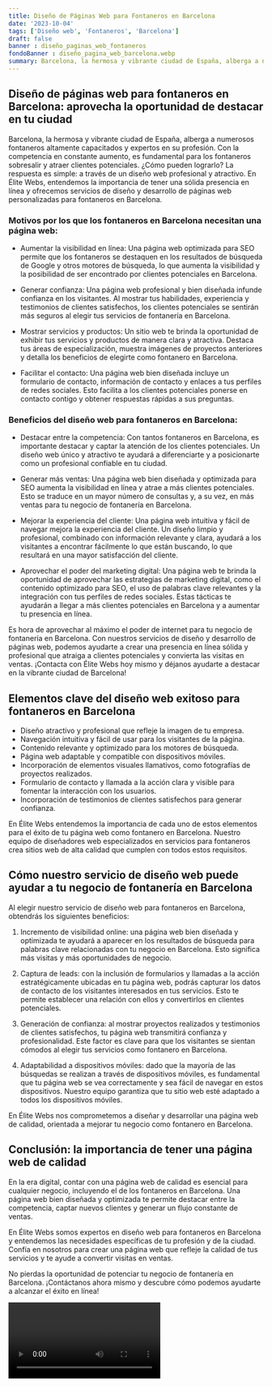 ```yaml
---
title: Diseño de Páginas Web para Fontaneros en Barcelona
date: '2023-10-04'
tags: ['Diseño web', 'Fontaneros', 'Barcelona']
draft: false
banner : diseño_paginas_web_fontaneros
fondoBanner : diseño_pagina_web_barcelona.webp
summary: Barcelona, la hermosa y vibrante ciudad de España, alberga a numerosos fontaneros altamente capacitados y expertos en su profesión. Con la competencia en constante aumento, es fundamental para los fontaneros sobresalir y atraer clientes potenciales. ¿Cómo pueden lograrlo? La respuesta es simple a través de un diseño web profesional y atractivo. En Élite Webs, entendemos la importancia de tener una sólida presencia en línea y ofrecemos servicios de diseño y desarrollo de páginas web personalizadas para fontaneros en Barcelona.
---
```


## Diseño de páginas web para fontaneros en Barcelona: aprovecha la oportunidad de destacar en tu ciudad

Barcelona, la hermosa y vibrante ciudad de España, alberga a numerosos fontaneros altamente capacitados y expertos en su profesión. Con la competencia en constante aumento, es fundamental para los fontaneros sobresalir y atraer clientes potenciales. ¿Cómo pueden lograrlo? La respuesta es simple: a través de un diseño web profesional y atractivo. En Élite Webs, entendemos la importancia de tener una sólida presencia en línea y ofrecemos servicios de diseño y desarrollo de páginas web personalizadas para fontaneros en Barcelona.

### Motivos por los que los fontaneros en Barcelona necesitan una página web:

- Aumentar la visibilidad en línea: Una página web optimizada para SEO permite que los fontaneros se destaquen en los resultados de búsqueda de Google y otros motores de búsqueda, lo que aumenta la visibilidad y la posibilidad de ser encontrado por clientes potenciales en Barcelona.

- Generar confianza: Una página web profesional y bien diseñada infunde confianza en los visitantes. Al mostrar tus habilidades, experiencia y testimonios de clientes satisfechos, los clientes potenciales se sentirán más seguros al elegir tus servicios de fontanería en Barcelona.

- Mostrar servicios y productos: Un sitio web te brinda la oportunidad de exhibir tus servicios y productos de manera clara y atractiva. Destaca tus áreas de especialización, muestra imágenes de proyectos anteriores y detalla los beneficios de elegirte como fontanero en Barcelona.

- Facilitar el contacto: Una página web bien diseñada incluye un formulario de contacto, información de contacto y enlaces a tus perfiles de redes sociales. Esto facilita a los clientes potenciales ponerse en contacto contigo y obtener respuestas rápidas a sus preguntas.

### Beneficios del diseño web para fontaneros en Barcelona:

- Destacar entre la competencia: Con tantos fontaneros en Barcelona, es importante destacar y captar la atención de los clientes potenciales. Un diseño web único y atractivo te ayudará a diferenciarte y a posicionarte como un profesional confiable en tu ciudad.

- Generar más ventas: Una página web bien diseñada y optimizada para SEO aumenta la visibilidad en línea y atrae a más clientes potenciales. Esto se traduce en un mayor número de consultas y, a su vez, en más ventas para tu negocio de fontanería en Barcelona.

- Mejorar la experiencia del cliente: Una página web intuitiva y fácil de navegar mejora la experiencia del cliente. Un diseño limpio y profesional, combinado con información relevante y clara, ayudará a los visitantes a encontrar fácilmente lo que están buscando, lo que resultará en una mayor satisfacción del cliente.

- Aprovechar el poder del marketing digital: Una página web te brinda la oportunidad de aprovechar las estrategias de marketing digital, como el contenido optimizado para SEO, el uso de palabras clave relevantes y la integración con tus perfiles de redes sociales. Estas tácticas te ayudarán a llegar a más clientes potenciales en Barcelona y a aumentar tu presencia en línea.

Es hora de aprovechar al máximo el poder de internet para tu negocio de fontanería en Barcelona. Con nuestros servicios de diseño y desarrollo de páginas web, podemos ayudarte a crear una presencia en línea sólida y profesional que atraiga a clientes potenciales y convierta las visitas en ventas. ¡Contacta con Élite Webs hoy mismo y déjanos ayudarte a destacar en la vibrante ciudad de Barcelona!

<GifSeo />

<Cta />

## Elementos clave del diseño web exitoso para fontaneros en Barcelona

- Diseño atractivo y profesional que refleje la imagen de tu empresa.
- Navegación intuitiva y fácil de usar para los visitantes de la página.
- Contenido relevante y optimizado para los motores de búsqueda.
- Página web adaptable y compatible con dispositivos móviles.
- Incorporación de elementos visuales llamativos, como fotografías de proyectos realizados.
- Formulario de contacto y llamada a la acción clara y visible para fomentar la interacción con los usuarios.
- Incorporación de testimonios de clientes satisfechos para generar confianza.

En Élite Webs entendemos la importancia de cada uno de estos elementos para el éxito de tu página web como fontanero en Barcelona. Nuestro equipo de diseñadores web especializados en servicios para fontaneros crea sitios web de alta calidad que cumplen con todos estos requisitos. 

## Cómo nuestro servicio de diseño web puede ayudar a tu negocio de fontanería en Barcelona

Al elegir nuestro servicio de diseño web para fontaneros en Barcelona, obtendrás los siguientes beneficios:

1. Incremento de visibilidad online: una página web bien diseñada y optimizada te ayudará a aparecer en los resultados de búsqueda para palabras clave relacionadas con tu negocio en Barcelona. Esto significa más visitas y más oportunidades de negocio.

2. Captura de leads: con la inclusión de formularios y llamadas a la acción estratégicamente ubicadas en tu página web, podrás capturar los datos de contacto de los visitantes interesados en tus servicios. Esto te permite establecer una relación con ellos y convertirlos en clientes potenciales.

3. Generación de confianza: al mostrar proyectos realizados y testimonios de clientes satisfechos, tu página web transmitirá confianza y profesionalidad. Este factor es clave para que los visitantes se sientan cómodos al elegir tus servicios como fontanero en Barcelona.

4. Adaptabilidad a dispositivos móviles: dado que la mayoría de las búsquedas se realizan a través de dispositivos móviles, es fundamental que tu página web se vea correctamente y sea fácil de navegar en estos dispositivos. Nuestro equipo garantiza que tu sitio web esté adaptado a todos los dispositivos móviles.

En Élite Webs nos comprometemos a diseñar y desarrollar una página web de calidad, orientada a mejorar tu negocio como fontanero en Barcelona.

## Conclusión: la importancia de tener una página web de calidad

En la era digital, contar con una página web de calidad es esencial para cualquier negocio, incluyendo el de los fontaneros en Barcelona. Una página web bien diseñada y optimizada te permite destacar entre la competencia, captar nuevos clientes y generar un flujo constante de ventas.

En Élite Webs somos expertos en diseño web para fontaneros en Barcelona y entendemos las necesidades específicas de tu profesión y de la ciudad. Confía en nosotros para crear una página web que refleje la calidad de tus servicios y te ayude a convertir visitas en ventas.

No pierdas la oportunidad de potenciar tu negocio de fontanería en Barcelona. ¡Contáctanos ahora mismo y descubre cómo podemos ayudarte a alcanzar el éxito en línea!

<Video />

<CtaBot job='Fontaneros' city='Barcelona'/>

<Gmaps query='Barcelona+españa+maps' />